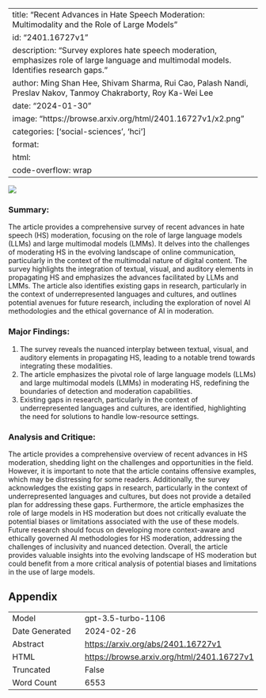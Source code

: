 
---
title: "Recent Advances in Hate Speech Moderation: Multimodality and the Role of Large Models"
id: "2401.16727v1"
description: "Survey explores hate speech moderation, emphasizes role of large language and multimodal models. Identifies research gaps."
author: Ming Shan Hee, Shivam Sharma, Rui Cao, Palash Nandi, Preslav Nakov, Tanmoy Chakraborty, Roy Ka-Wei Lee
date: "2024-01-30"
image: "https://browse.arxiv.org/html/2401.16727v1/x2.png"
categories: ['social-sciences', 'hci']
format:
  html:
    code-overflow: wrap
---

![](https://browse.arxiv.org/html/2401.16727v1/x2.png)

### **Summary:**
The article provides a comprehensive survey of recent advances in hate speech (HS) moderation, focusing on the role of large language models (LLMs) and large multimodal models (LMMs). It delves into the challenges of moderating HS in the evolving landscape of online communication, particularly in the context of the multimodal nature of digital content. The survey highlights the integration of textual, visual, and auditory elements in propagating HS and emphasizes the advances facilitated by LLMs and LMMs. The article also identifies existing gaps in research, particularly in the context of underrepresented languages and cultures, and outlines potential avenues for future research, including the exploration of novel AI methodologies and the ethical governance of AI in moderation.

### Major Findings:
1. The survey reveals the nuanced interplay between textual, visual, and auditory elements in propagating HS, leading to a notable trend towards integrating these modalities.
2. The article emphasizes the pivotal role of large language models (LLMs) and large multimodal models (LMMs) in moderating HS, redefining the boundaries of detection and moderation capabilities.
3. Existing gaps in research, particularly in the context of underrepresented languages and cultures, are identified, highlighting the need for solutions to handle low-resource settings.

### Analysis and Critique:
The article provides a comprehensive overview of recent advances in HS moderation, shedding light on the challenges and opportunities in the field. However, it is important to note that the article contains offensive examples, which may be distressing for some readers. Additionally, the survey acknowledges the existing gaps in research, particularly in the context of underrepresented languages and cultures, but does not provide a detailed plan for addressing these gaps. Furthermore, the article emphasizes the role of large models in HS moderation but does not critically evaluate the potential biases or limitations associated with the use of these models. Future research should focus on developing more context-aware and ethically governed AI methodologies for HS moderation, addressing the challenges of inclusivity and nuanced detection. Overall, the article provides valuable insights into the evolving landscape of HS moderation but could benefit from a more critical analysis of potential biases and limitations in the use of large models.

## Appendix

|          |          |
|----------|----------|
| Model     | gpt-3.5-turbo-1106       |
| Date Generated     | 2024-02-26       |
| Abstract | [https://arxiv.org/abs/2401.16727v1](https://arxiv.org/abs/2401.16727v1)        |
| HTML     | [https://browse.arxiv.org/html/2401.16727v1](https://browse.arxiv.org/html/2401.16727v1)       |
| Truncated       | False       |
| Word Count       | 6553       |